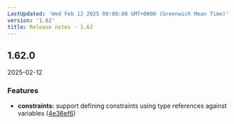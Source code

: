 ```yaml
---
LastUpdated: 'Wed Feb 12 2025 00:00:00 GMT+0000 (Greenwich Mean Time)'
version: '1.62'
title: Release notes - 1.62
---
```


## 1.62.0
2025-02-12

### Features

* **constraints:** support defining constraints using type references against variables ([4e36ef6](https://gitlab.com/taxi-lang/taxi-lang/commit/4e36ef624ae756fc995a1d29fc847201531c2665))




